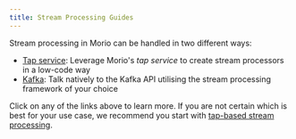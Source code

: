 ```yaml
---
title: Stream Processing Guides
---
```


Stream processing in Morio can be handled in two different ways:

- [Tap service](/docs/guides/features/stream-processing/tap/): Leverage Morio's _tap
  service_ to create stream processors in a low-code way
- [Kafka](/docs/guides/features/stream-processing/kafka/): Talk natively to the Kafka API
  utilising the stream processing framework of your choice

Click on any of the links above to learn more. If you are not certain which is
best for your use case, we recommend you start with [tap-based stream
processing](/docs/guides/features/stream-processing/tap/).

